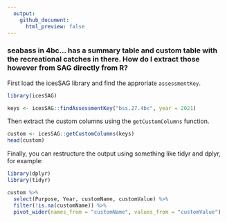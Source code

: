 ```yaml
---
  output:
    github_document:
      html_preview: false
---
```


### seabass in 4bc... has a summary table and custom table with the recreational catches in there. How do I extract those however from SAG directly from R?

First load the icesSAG library and find the approriate `assessmentKey`.

```r
library(icesSAG)

keys <- icesSAG::findAssessmentKey("bss.27.4bc", year = 2021)
```

Then extract the custom columns using the `getCustomColumns` function.
```r
custom <- icesSAG::getCustomColumns(keys)
head(custom)
```

Finally, you can restructure the output using something like tidyr and dplyr,
for example:

```r
library(dplyr)
library(tidyr)

custom %>%
  select(Purpose, Year, customName, customValue) %>%
  filter(!is.na(customName)) %>%
  pivot_wider(names_from = "customName", values_from = "customValue")
```
